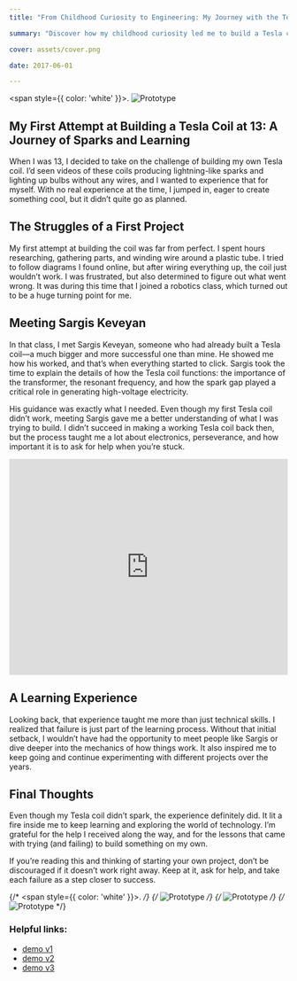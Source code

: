 ```yaml
---
title: "From Childhood Curiosity to Engineering: My Journey with the Tesla Coil"

summary: "Discover how my childhood curiosity led me to build a Tesla coil as my first project, sparking a lifelong passion for engineering and shaping my journey in technology."

cover: assets/cover.png

date: 2017-06-01

---
```


<span style={{ color: 'white' }}>.</span>
![Prototype](./assets/1019(7).gif)


## My First Attempt at Building a Tesla Coil at 13: A Journey of Sparks and Learning

When I was 13, I decided to take on the challenge of building my own Tesla coil. I’d seen videos of these coils producing lightning-like sparks and lighting up bulbs without any wires, and I wanted to experience that for myself. With no real experience at the time, I jumped in, eager to create something cool, but it didn’t quite go as planned.

## The Struggles of a First Project

My first attempt at building the coil was far from perfect. I spent hours researching, gathering parts, and winding wire around a plastic tube. I tried to follow diagrams I found online, but after wiring everything up, the coil just wouldn’t work. I was frustrated, but also determined to figure out what went wrong. It was during this time that I joined a robotics class, which turned out to be a huge turning point for me.

## Meeting Sargis Keveyan

In that class, I met Sargis Keveyan, someone who had already built a Tesla coil—a much bigger and more successful one than mine. He showed me how his worked, and that’s when everything started to click. Sargis took the time to explain the details of how the Tesla coil functions: the importance of the transformer, the resonant frequency, and how the spark gap played a critical role in generating high-voltage electricity.

His guidance was exactly what I needed. Even though my first Tesla coil didn’t work, meeting Sargis gave me a better understanding of what I was trying to build. I didn’t succeed in making a working Tesla coil back then, but the process taught me a lot about electronics, perseverance, and how important it is to ask for help when you’re stuck.

<iframe width="100%" height="390" src="https://www.youtube.com/embed/VG8fSupZ-tI?si=2eky2hlvZbzDM11D" title="YouTube video player" frameborder="0" allow="accelerometer; autoplay; clipboard-write; encrypted-media; gyroscope; picture-in-picture; web-share" referrerpolicy="strict-origin-when-cross-origin" allowfullscreen></iframe>

## A Learning Experience

Looking back, that experience taught me more than just technical skills. I realized that failure is just part of the learning process. Without that initial setback, I wouldn’t have had the opportunity to meet people like Sargis or dive deeper into the mechanics of how things work. It also inspired me to keep going and continue experimenting with different projects over the years.

## Final Thoughts

Even though my Tesla coil didn’t spark, the experience definitely did. It lit a fire inside me to keep learning and exploring the world of technology. I’m grateful for the help I received along the way, and for the lessons that came with trying (and failing) to build something on my own.

If you’re reading this and thinking of starting your own project, don’t be discouraged if it doesn’t work right away. Keep at it, ask for help, and take each failure as a step closer to success.


{/* <span style={{ color: 'white' }}>.</span> */}
{/* ![Prototype](./assets/1019(3).gif) */}
{/* ![Prototype](./assets/1019(6).gif) */}
{/* ![Prototype](./assets/1019(8).gif) */}

### Helpful links:
- [demo v1](https://youtu.be/rVthWA0XgmU?t=139)
- [demo v2](https://youtu.be/i0Y1JH6p67I?t=124)
- [demo v3](https://youtu.be/i0Y1JH6p67I?t=240)
